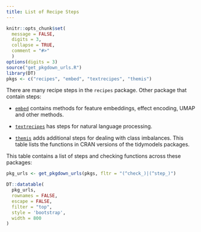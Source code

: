 ```yaml
---
title: List of Recipe Steps
---
```


```r
knitr::opts_chunk$set(
  message = FALSE,
  digits = 3,
  collapse = TRUE,
  comment = "#>"
  )
options(digits = 3)
source("get_pkgdown_urls.R")
library(DT)
pkgs <- c("recipes", "embed", "textrecipes", "themis")
```

There are many recipe steps in the `recipes` package. Other package that contain steps:

 * [`embed`](https://github.com/tidymodels/embed) contains methods for feature embeddings, effect encoding, UMAP and other methods. 

 * [`textrecipes`](https://github.com/tidymodels/textrecipes) has steps for natural language processing. 
 
 * [`themis`](https://github.com/tidymodels/themis) adds additional steps for dealing with class imbalances. 
 This table lists the functions in CRAN versions of the tidymodels packages. 

This table contains a list of steps and checking functions across these packages: 

```r
pkg_urls <- get_pkgdown_urls(pkgs, fltr = "(^check_)|(^step_)")
```

```r
DT::datatable(
  pkg_urls,
  rownames = FALSE,
  escape = FALSE,
  filter = "top",
  style = 'bootstrap',
  width = 800
)
```
